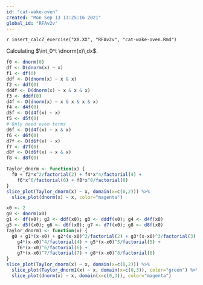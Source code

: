 ```yaml
---
id: "cat-wake-oven"
created: "Mon Sep 13 13:25:16 2021"
global_id: "RFAv2v"
---
```


`r insert_calcZ_exercise("XX.XX", "RFAv2v", "cat-wake-oven.Rmd")`

Calculating $\int_0^t \dnorm(x)\,dx$.

```r
f0 <- dnorm(0)
df <- D(dnorm(x) ~ x)
f1 <- df(0)
ddf <- D(dnorm(x) ~ x & x)
f2 <- ddf(0)
dddf <- D(dnorm(x) ~ x & x & x)
f3 <- dddf(0)
d4f <- D(dnorm(x) ~ x & x & x & x)
f4 <- d4f(0)
d5f <- D(d4f(x) ~ x)
f5 <- d5f(0)
# Only need even terms
d6f <- D(d4f(x) ~ x & x)
f6 <- d6f(0)
d7f <- D(d6f(x) ~ x)
f7 <- d7f(0)
d8f <- D(d6f(x) ~ x & x)
f8 <- d8f(0)
```

```r
Taylor_dnorm <- function(x) {
  f0 + f2*x^2/factorial(2) + f4*x^4/factorial(4) +
    f6*x^6/factorial(6) + f8*x^8/factorial(8)
}
slice_plot(Taylor_dnorm(x) ~ x, domain(x=c(0,2))) %>%
  slice_plot(dnorm(x) ~ x, color="magenta")
```

```r
x0 <- 2
g0 <- dnorm(x0)
g1 <- df(x0); g2 <- ddf(x0); g3 <- dddf(x0); g4 <- d4f(x0)
g5 <- d5f(x0); g6 <- d6f(x0); g7 <- d7f(x0); g8 <- d8f(x0)
Taylor_dnorm1 <- function(x) {
  g0 + g1*(x-x0) + g2*(x-x0)^2/factorial(2) + g3*(x-x0)^3/factorial(3) +
    g4*(x-x0)^4/factorial(4) + g5*(x-x0)^5/factorial(5) + 
    f6*(x-x0)^6/factorial(6) +
    g7*(x-x0)^7/factorial(7) + g8*(x-x0)^8/factorial(8)
}
slice_plot(Taylor_dnorm(x) ~ x, domain(x=c(0,2))) %>%
  slice_plot(Taylor_dnorm1(x) ~ x, domain(x=c(0,3)), color="green") %>%
  slice_plot(dnorm(x) ~ x, domain(x=c(0,3)), color="magenta")
```
